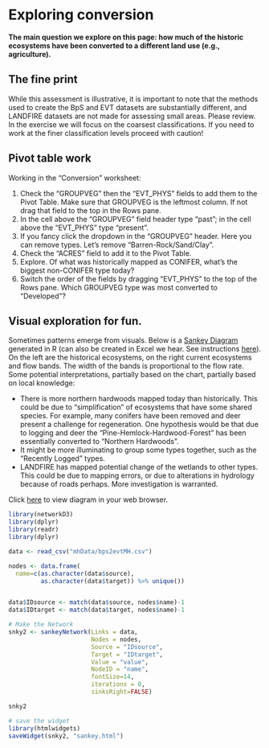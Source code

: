 # Exploring conversion {#conversion}

**The main question we explore on this page: how much of the historic ecosystems have been converted to a different land use (e.g., agriculture).**  

## The fine print
While this assessment is illustrative, it is important to note that the methods used to create the BpS and EVT datasets are substantially different, and LANDFIRE datasets are not made for assessing small areas.  Please review.  In the exercise we will focus on the coarsest classifications.  If you need to work at the finer classification levels proceed with caution!

## Pivot table work
Working in the "Conversion" worksheet:

1. Check the "GROUPVEG" then the "EVT_PHYS" fields to add them to the Pivot Table.  Make sure that GROUPVEG is the leftmost column.  If not drag that field to the top in the Rows pane.
2. In the cell above the "GROUPVEG" field header type "past"; in the cell above the "EVT_PHYS" type "present".
3. If you fancy click the dropdown in the "GROUPVEG" header.  Here you can remove types.  Let's remove "Barren-Rock/Sand/Clay".
4. Check the "ACRES" field to add it to the Pivot Table.
5. Explore.  Of what was historically mapped as CONIFER, what's the biggest non-CONIFER type today?
6. Switch the order of the fields by dragging "EVT_PHYS" to the top of the Rows pane.  Which GROUPVEG type was most converted to "Developed"?


## Visual exploration for fun. 

Sometimes patterns emerge from visuals.  Below is a [Sankey Diagram](https://en.wikipedia.org/wiki/Sankey_diagram) generated in R (can also be created in Excel we hear.  See instructions [here](https://mychartguide.com/how-to-draw-sankey-diagram-in-excel/)).  On the left are the historical ecosystems, on the right current ecosystems and flow bands.  The width of the bands is proportional to the flow rate.  Some potential interpretations, partially based on the chart, partially based on local knowledge:

* There is more northern hardwoods mapped today than historically.  This could be due to "simplification" of ecosystems that have some shared species.  For example, many conifers have been removed and deer present a challenge for regeneration.  One hypothesis would be that due to logging and deer the "Pine-Hemlock-Hardwood-Forest" has been essentially converted to "Northern Hardwoods".
* It might be more illuminating to group some types together, such as the "Recently Logged" types.
* LANDFIRE has mapped potential change of the wetlands to other types.  This could be due to mapping errors, or due to alterations in hydrology because of roads perhaps.  More investigation is warranted.

Click [here](https://rswaty.github.io/landfireFSC/sankey.html) to view diagram in your web browser. 

```r

library(networkD3)
library(dplyr)
library(readr)
library(dplyr)

data <- read_csv("mhData/bps2evtMH.csv")

nodes <- data.frame(
  name=c(as.character(data$source), 
         as.character(data$target)) %>% unique())


data$IDsource <- match(data$source, nodes$name)-1 
data$IDtarget <- match(data$target, nodes$name)-1

# Make the Network
snky2 <- sankeyNetwork(Links = data, 
                       Nodes = nodes,
                       Source = "IDsource", 
                       Target = "IDtarget",
                       Value = "value", 
                       NodeID = "name", 
                       fontSize=14,
                       iterations = 0,
                       sinksRight=FALSE)

snky2

# save the widget
library(htmlwidgets)
saveWidget(snky2, "sankey.html")


```